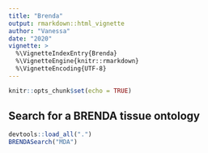 ```yaml
---
title: "Brenda"
output: rmarkdown::html_vignette
author: "Vanessa"
date: "2020"
vignette: >
  %\VignetteIndexEntry{Brenda}
  %\VignetteEngine{knitr::rmarkdown}
  %\VignetteEncoding{UTF-8}
---
```


```r
knitr::opts_chunk$set(echo = TRUE)
```

## Search for a BRENDA tissue ontology
```r
devtools::load_all(".")
BRENDASearch("MDA")
```

